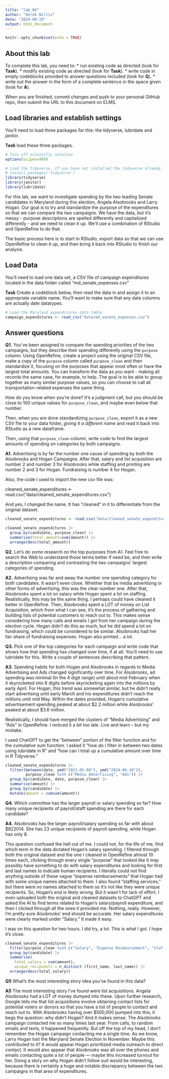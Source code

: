 ```yaml
---
title: "lab_04"
author: "Derek Willis"
date: "2024-09-19"
output: html_document
---
```


```r
knitr::opts_chunk$set(echo = TRUE)
```

## About this lab

To complete this lab, you need to: \* run existing code as directed (look for **Task**). \* modify existing code as directed (look for **Task**). \* write code in empty codeblocks provided to answer questions included (look for **Q**). \* write out the answer in the form of a complete sentence in the space given (look for **A**).

When you are finished, commit changes and push to your personal GitHub repo, then submit the URL to this document on ELMS.

## Load libraries and establish settings

You'll need to load three packages for this: the tidyverse, lubridate and janitor.

**Task** load these three packages.

```r
# Turn off scientific notation
options(scipen=999)

# Load the tidyverse. If you have not installed the tidyverse already, remove the # from the next line and run it first.  
# install.packages('tidyverse')
library(tidyverse)
library(janitor)
library(lubridate)

```

For this lab, we want to investigate spending by the two leading Senate candidates in Maryland during this election, Angela Alsobrooks and Larry Hogan. Our goal is to try and standardize the purpose of the expenditures so that we can compare the two campaigns. We have the data, but it's messy - purpose descriptions are spelled differently and capitalized differently - and we need to clean it up. We'll use a combination of RStudio and OpenRefine to do that.

The basic process here is to start in RStudio, export data so that we can use OpenRefine to clean it up, and then bring it back into RStudio to finish our analysis.

## Load Data

You'll need to load one data set, a CSV file of campaign expenditures located in the data folder called "md_senate_expenses.csv"

**Task** Create a codeblock below, then read the data in and assign it to an appropriate variable name. You'll want to make sure that any date columns are actually date datatypes.

```r
# Load the Maryland expenditures data table
campaign_expenditures <- read_csv("data/md_senate_expenses.csv")
```

## Answer questions

**Q1.** You've been assigned to compare the spending priorities of the two campaigns, but they describe their spending differently using the `purpose` column. Using OpenRefine, create a project using the original CSV file, make a copy of the `purpose` column called `purpose_clean` and then standardize it, focusing on the purposes that appear most often or have the largest total amounts. You can transform the data as you want - making all records the same case, for example, to help. The goal is to be able to group together as many similar purpose values, so you can choose to call all transportation-related expenses the same thing.

How do you know when you're done? It's a judgment call, but you should be close to 100 unique values for `purpose_clean`, and maybe even below that number.

Then, when you are done standardizing `purpose_clean`, export it as a new CSV file to your data folder, *giving it a different name* and read it back into RStudio as a new dataframe.

Then, using that `purpose_clean` column, write code to find the largest amounts of spending on categories by both campaigns.

**A1.** Advertising is by far the number one cause of spending by both the Alsobrooks and Hogan Campaigns. After that, salary and list acquisition are number 2 and number 3 for Alsobrooks while staffing and printing are number 2 and 3 for Hogan. Fundraising is number 4 for Hogan.

Also, the code I used to import the new csv file was:

cleaned_senate_expenditures <- read.csv("data/cleaned_senate_expenditures.csv")

And yes, I changed the name. It has "cleaned" in it to differentiate from the original dataset.

```r
cleaned_senate_expenditures <- read.csv("data/cleaned_senate_expenditures.csv")

cleaned_senate_expenditures |>
  group_by(candidate, purpose_clean) |>
  summarise(total_amount=sum(amount)) |>
  arrange(desc(total_amount))
```

**Q2.** Let's do some research on the top purposes from A1. Feel free to search the Web to understand those terms better if need be, and then write a description comparing and contrasting the two campaigns' largest categories of spending.

**A2.** Advertising was far and away the number one spending category for both candidates. It wasn't even close. Whether that be media advertising or other forms of advertising, this was the clear number one. After that, Alsobrooks spent a lot on salary while Hogan spent a lot on staffing. Realistically, this may be the same thing. I perhaps could have cleaned it better in OpenRefine. Then, Alsobrooks spent a LOT of money on List Acquisition, which from what I can see, it's the process of gathering and building lists of potential customers to reach out to. This makes sense considering how many calls and emails I got from her campaign during the election cycle. Hogan didn't do this as much, but he did spend a lot on fundraising, which could be considered to be similar. Alsobrooks had her fair share of fundraising expenses. Hogan also printed... a lot. 

**Q3.** Pick one of the top categories for each campaign and write code that shows how that spending has changed over time, if at all. You'll need to use lubridate for this. Write a couple of sentences describing that pattern.

**A3.** Spending habits for both Hogan and Alsobrooks in regards to Media Advertising and Ads changed significantly over time. For Alsobrooks, ad spending was minimal (In the 4 digit range) until about mid-February when it skyrocketed into 6 digits before skyrocketing again into the millions by early April. For Hogan, this trend was somewhat similar, but he didn't really start advertising until early March and his expenditures didn't reach the millions until mid May. Within the dates provided, Hogan's cumulative advertisement spending peaked at about $2.2 million while Alsobrooks' peaked at about $3.6 million.

Realistically, I should have merged the clusters of "Media Advertising" and "Ads" in OpenRefine. I noticed it a bit too late. Live and learn -- but my mistake.

I used ChatGPT to get the "between" portion of the filter function and for the cumulative sum function. I asked it "how do I filter in between two dates using lubridate in R" and "how can I total up a cumulative amount over time in R Tidyverse."

```r
cleaned_senate_expenditures |>
  filter(between(date, ymd("2023-05-08"), ymd("2024-06-30")),
         purpose_clean %in% c("Media Advertising", "Ads")) |>
  group_by(candidate, date, purpose_clean) |>
  summarise(amount) |>
  group_by(candidate) |>
  mutate(amount = cumsum(amount))
```

**Q4.** Which committee has the larger payroll or salary spending so far? How many unique recipients of payroll/staff spending are there for each candidate?

**A4.** Alsobrooks has the larger payroll/salary spending so far with about $822014. She has 23 unique recipients of payroll spending, while Hogan has only 8.

This question confused the hell out of me. I could not, for the life of me, find which term in the data dictated Hogan's salary spending. I filtered through both the original dataset and the one I cleaned in OpenRefine almost 10 times each, clicking through every single "purpose" that looked like it may possibly have something to do with salary expenditures and looking for first and last names to indicate human recipients. I literally could not find anything outside of these vague "expense reimbursements" that Hogan had with some unique names attached to them. I also found "staffing services," but there were no names attached to them so it's not like they were unique recipients. So, Hogan's end is likely wrong. But it wasn't for lack of effort. I even uploaded both the original and cleaned datasets to ChatGPT and asked the AI to find terms related to Hogan's salary/payroll expenditure, and then I clicked through all the ones it provided me. Nothing, really. However, I'm pretty sure Alsobrooks' end should be accurate. Her salary expenditures were clearly marked under "Salary." It made it easy. 

I was on this question for two hours. I did try, a lot. This is what I got. I hope it's close.

```r
cleaned_senate_expenditures |>
  filter(purpose_clean %in% c("Salary", "Expense Reimbursement", "Staffing")) |>
  group_by(candidate) |>
  summarise(
    total_salary = sum(amount),  
    unique_recipients = n_distinct (first_name, last_name)) |>
  arrange(desc(total_salary))
```

**Q5** What's the most interesting story idea you've found in this data?

**A5** The most interesting story I've found were list acquisitions. Angela Alsobrooks had a LOT of money dumped into these. Upon further research, Google tells me that list acquisitions involve obtaining contact lists for potential voters or donors so that you have a list of people to contact and reach out to. With Alsobrooks having over $500,000 pumped into this, it begs the question: why didn't Hogan? And it makes sense. The Alsobrooks campaign contacted me so many times last year. From calls, to random emails and texts, it happened frequently. But off the top of my head, I don't remember the Hogan campaign contacting me a single time. As we know, Larry Hogan lost the Maryland Senate Election in November. Maybe this contributed to it? It would appear Hogan prioritized media outreach to direct contact. It would also appear that Alsobrooks was all over the phones and emails contacting quite a lot of people --- maybe this increased turnout for her. Doing a story on why Hogan didn't follow suit would be interesting, because there is certainly a huge and notable discrepancy between the two campaigns in that area of expenditures. 
